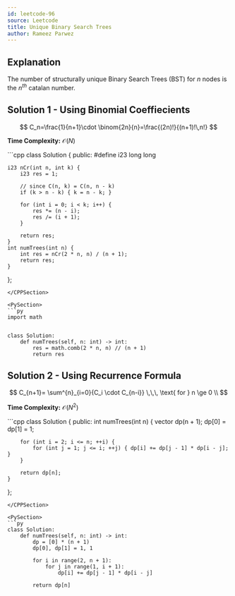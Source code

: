 ```yaml
---
id: leetcode-96
source: Leetcode
title: Unique Binary Search Trees
author: Rameez Parwez
---
```


## Explanation

The number of structurally unique Binary Search Trees (BST) for $n$ nodes is the $n^{th}$ catalan number.

## Solution 1 - Using Binomial Coeffiecients

$$
C_n=\frac{1}{n+1}\cdot \binom{2n}{n}=\frac{(2n)!}{(n+1)!\,n!}
$$

**Time Complexity:** $\mathcal{O}(N)$

<LanguageSection>

<CPPSection>
```cpp
class Solution {
  public:
#define i23 long long

	i23 nCr(int n, int k) {
		i23 res = 1;

		// since C(n, k) = C(n, n - k)
		if (k > n - k) { k = n - k; }

		for (int i = 0; i < k; i++) {
			res *= (n - i);
			res /= (i + 1);
		}

		return res;
	}
	int numTrees(int n) {
		int res = nCr(2 * n, n) / (n + 1);
		return res;
	}
};
```
</CPPSection>

<PySection>
```py
import math


class Solution:
	def numTrees(self, n: int) -> int:
		res = math.comb(2 * n, n) // (n + 1)
		return res
```
</PySection>

</LanguageSection>


## Solution 2 - Using Recurrence Formula

$$
C_{n+1}= \sum^{n}_{i=0}{C_i \cdot C_{n-i}} \,\,\, \text{ for } n \ge 0 \\
$$

**Time Complexity:** $\mathcal{O} (N^2)$

<LanguageSection>

<CPPSection>
```cpp
class Solution {
  public:
	int numTrees(int n) {
		vector<int> dp(n + 1);
		dp[0] = dp[1] = 1;

		for (int i = 2; i <= n; ++i) {
			for (int j = 1; j <= i; ++j) { dp[i] += dp[j - 1] * dp[i - j]; }
		}

		return dp[n];
	}
};
```
</CPPSection>

<PySection>
```py
class Solution:
	def numTrees(self, n: int) -> int:
		dp = [0] * (n + 1)
		dp[0], dp[1] = 1, 1

		for i in range(2, n + 1):
			for j in range(1, i + 1):
				dp[i] += dp[j - 1] * dp[i - j]

		return dp[n]
```
</PySection>

</LanguageSection>
